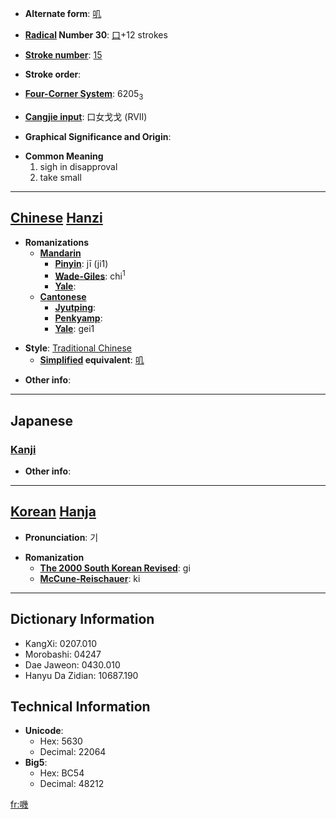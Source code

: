* '''Alternate form''': [[叽]]

* '''[[Wiktionary:Chinese radical index| Radical]] Number 30''': [[Wiktionary:Chinese radical index 口|口]]+12 strokes

* '''[[Wiktionary:Chinese total strokes index|Stroke number]]''': [[Wiktionary:Chinese total strokes index 15|15]]

* '''Stroke order''': 

* '''[[Wiktionary:Chinese four corner index|Four-Corner System]]''': 6205<sub>3</sub>

* '''[[Wiktionary:Chinese Cangjie index|Cangjie input]]''': 口女戈戈 (RVII)

* '''Graphical Significance and Origin''': 

* '''Common Meaning'''
*#sigh in disapproval
*# take small


----

== [[Chinese]] [[Hanzi]] ==

* '''Romanizations'''
** '''[[Mandarin]]'''
*** '''[[Pinyin]]''': jī (ji1)
*** '''[[Wade-Giles]]''': chi<sup>1</sup>
*** '''[[Yale]]''': 
** '''[[Cantonese]]'''
*** '''[[Jyutping]]''':
*** '''[[Penkyamp]]''': 
*** '''[[Yale]]''': gei1

* '''Style''': [[Traditional Chinese]] 
** '''[[Simplified Chinese|Simplified]] equivalent''': [[叽]]

* '''Other info''': 

----

==Japanese==
===[[Kanji]]===
{{kanji|on readings=[[き]] (ki), [[け]] (ke), [[ぎ]] (gi)|kun readings=}}

* '''Other info''':  

----

== [[Korean]] [[Hanja]] ==

* '''Pronunciation''': 기

* '''Romanization'''
** '''[[The 2000 South Korean Revised Romanization|The 2000 South Korean Revised]]''': gi
** '''[[McCune-Reischauer]]''': ki

----

== Dictionary Information ==

* KangXi: 0207.010
* Morobashi: 04247
* Dae Jaweon: 0430.010
* Hanyu Da Zidian: 10687.190

== Technical Information ==

* '''Unicode''':
** Hex: 5630
** Decimal: 22064
* '''Big5''':
** Hex: BC54
** Decimal: 48212

[[fr:嘰]]